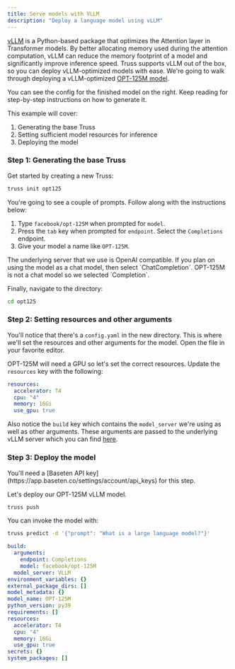 ```yaml
---
title: Serve models with VLLM
description: "Deploy a language model using vLLM"
---
```


[vLLM](https://github.com/vllm-project/vllm) is a Python-based package that optimizes the Attention layer in Transformer models. By better allocating memory used during the attention computation, vLLM can reduce the memory footprint of a model and significantly improve inference speed. Truss supports vLLM out of the box, so you can deploy vLLM-optimized models with ease. We're going to walk through deploying a vLLM-optimized [OPT-125M model](https://huggingface.co/facebook/opt-125m).

<Tip>
You can see the config for the finished model on the right. Keep reading for step-by-step instructions on how to generate it.
</Tip>

This example will cover:

1. Generating the base Truss
2. Setting sufficient model resources for inference
3. Deploying the model

### Step 1: Generating the base Truss

Get started by creating a new Truss:

```sh
truss init opt125
```

You're going to see a couple of prompts. Follow along with the instructions below:
1. Type `facebook/opt-125M` when prompted for `model`.
2. Press the `tab` key when prompted for `endpoint`. Select the `Completions` endpoint.
3. Give your model a name like `OPT-125M`.

<Note>
The underlying server that we use is OpenAI compatible. If you plan on using the model as a chat model, then select `ChatCompletion`. OPT-125M is not a chat model so we selected `Completion`.
</Note>

Finally, navigate to the directory:

```sh
cd opt125
```

### Step 2: Setting resources and other arguments

You'll notice that there's a `config.yaml` in the new directory. This is where we'll set the resources and other arguments for the model. Open the file in your favorite editor.

OPT-125M will need a GPU so let's set the correct resources. Update the `resources` key with the following:

```yaml config.yaml
resources:
  accelerator: T4
  cpu: "4"
  memory: 16Gi
  use_gpu: true
```

Also notice the `build` key which contains the `model_server` we're using as well as other arguments. These arguments are passed to the underlying vLLM server which you can find [here](https://github.com/vllm-project/vllm/blob/main/vllm/entrypoints/openai/api_server.py).

### Step 3: Deploy the model

<Note>
You'll need a [Baseten API key](https://app.baseten.co/settings/account/api_keys) for this step.
</Note>

Let's deploy our OPT-125M vLLM model.

```sh
truss push
```

You can invoke the model with:

```sh
truss predict -d '{"prompt": "What is a large language model?"}'
```

<RequestExample>

```yaml config.yaml
build:
  arguments:
    endpoint: Completions
    model: facebook/opt-125M
  model_server: VLLM
environment_variables: {}
external_package_dirs: []
model_metadata: {}
model_name: OPT-125M
python_version: py39
requirements: []
resources:
  accelerator: T4
  cpu: "4"
  memory: 16Gi
  use_gpu: true
secrets: {}
system_packages: []
```

</RequestExample>
